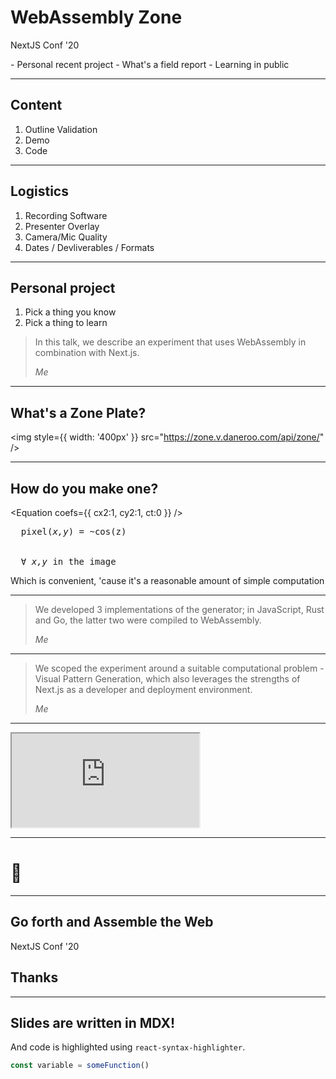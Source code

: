 
<SlidePage>
    
<Cover>


# WebAssembly Zone

NextJS Conf '20

</Cover>


<SpeakerNotes>
  - Personal recent project - What's a field report - Learning in public
</SpeakerNotes>

---

## Content

1. Outline Validation
1. Demo
1. Code

---

## Logistics

1. Recording Software
1. Presenter Overlay
1. Camera/Mic Quality
1. Dates / Devliverables / Formats

---

## Personal project

1. Pick a thing you know
1. Pick a thing to learn

> In this talk, we describe an experiment that uses WebAssembly in combination with Next.js.
>
> <cite>Me</cite>

---

## What's a Zone Plate?

<img style={{ width: '400px' }} src="https://zone.v.daneroo.com/api/zone/" />

---

## How do you make one?

<Equation coefs={{ cx2:1, cy2:1, ct:0 }} />
<br />
<pre>
  pixel(<em>x,y</em>) = ~cos(z)
  <br />
  &forall; <em>x,y</em> in the image
</pre>

Which is convenient, 'cause it's a reasonable amount of simple computation

---

> We developed 3 implementations of the generator;
> in JavaScript, Rust and Go, the latter two were compiled to WebAssembly.
>
> <cite>Me</cite>

---

> We scoped the experiment around a suitable computational problem - Visual Pattern Generation,
> which also leverages the strengths of Next.js as a developer and deployment environment.
>
> <cite>Me</cite>

---

<iframe
  src="https://zone.v.daneroo.com/"
  style={{ width: '80%', height: '500px' }}
></iframe>

---

# 🤫

---

<Cover>


## Go forth and Assemble the Web

NextJS Conf '20

## Thanks

</Cover>


---

## Slides are written in MDX!

And code is highlighted using `react-syntax-highlighter`.

```js
const variable = someFunction()
```

</SlidePage>

